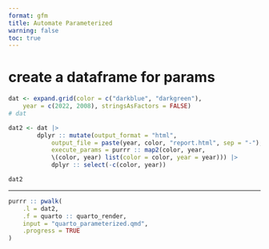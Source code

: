 ```yaml
---
format: gfm
title: Automate Parameterized
warning: false 
toc: true
---
```



# create a dataframe for params 

```r
dat <- expand.grid(color = c("darkblue", "darkgreen"), 
    year = c(2022, 2008), stringsAsFactors = FALSE)
# dat 

dat2 <- dat |> 
        dplyr :: mutate(output_format = "html", 
            output_file = paste(year, color, "report.html", sep = "-"),
            execute_params = purrr :: map2(color, year, 
            \(color, year) list(color = color, year = year))) |> 
            dplyr :: select(-c(color, year))

dat2

```




***


```r
purrr :: pwalk(
    .l = dat2, 
    .f = quarto :: quarto_render, 
    input = "quarto_parameterized.qmd", 
    .progress = TRUE
)

```
